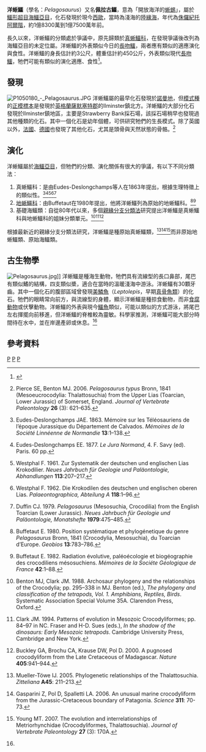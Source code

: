 {{Automatic taxobox
| taxon = Pelagosaurus
| authority = Bronn, 1841<ref name="Bronn, 1841">{{de}}Bronn HG. 1841. Über die fossilen Gaviale der Lias-Formation und der Oolithe. ''Archiv für Naturgeschichte, Berlin'' '''8''':77–82.</ref>
| fossil_range = {{fossil_range|183|176}}
| image = Pelagosaurus_BW.jpg
| subdivision_ranks = [[種|種]]
| subdivision = 
*'''洋蜥鱷 ''P. typus''''' <br><small>Bronn, 1841 ([[模式種|模式種]])</small>
|synonyms =
* ''Mosellaesaurus'' <small> Monard, 1846</small>
}}

'''洋蜥鱷'''（學名：''Pelagosaurus''）又名'''佩拉古鱷'''，意為「開放海洋的[[蜥蜴|蜥蜴]]」，屬於[[鱷形超目|鱷形超目]][[海鱷亞目|海鱷亞目]]，化石發現於現今[[西歐|西歐]]，當時為淺海的[[陸緣海|陸緣海]]，年代為[[侏儸紀|侏儸紀]][[托阿爾階|托阿爾階]]，約1億8300萬到1億7500萬年前。

長久以來，洋蜥鱷的分類處於爭議中，原先歸類於[[真蜥鱷科|真蜥鱷科]]，在發現爭議後改列為海鱷亞目的未定位屬。洋蜥鱷的外表類似今日的[[長吻鱷|長吻鱷]]，兩者應有類似的適應演化與食性。洋蜥鱷的身長估計約3公尺，體重估計約450公斤，外表類似現代[[長吻鱷|長吻鱷]]，牠們可能有類似的演化適應、食性<ref>{{Cite web |url=https://sites.google.com/site/paleofilescom/pelagosaurus |title=存档副本 |accessdate=2012-06-26 |archive-date=2020-10-31 |archive-url=https://web.archive.org/web/20201031065214/https://sites.google.com/site/paleofilescom/pelagosaurus |dead-url=no }}</ref>。

==發現==
[[File:P1050180_-_Pelagosaurus.JPG|thumb]] 
洋蜥鱷屬的最早化石發現於[[諾曼地|諾曼地]]，但[[模式種|模式種]]的[[正模標本|正模標本]]是發現於[[英格蘭|英格蘭]][[薩默塞特郡|薩默塞特郡]]的Ilminster鎮北方。洋蜥鱷的大部分化石發現於Ilminster鎮地區，主要是Strawberry Bank採石場，該採石場稍早也發現過其他種類的化石。其中一個化石是幼年個體，可供研究牠們的生長模式。除了英國以外，[[法國|法國]]、[[德國|德國]]也發現了其他化石，尤其是頭骨與天然狀態的骨骼。<ref name="Pierce & Benton, 2007">{{en}}Pierce SE, Benton MJ. 2006. ''Pelagosaurus typus'' Bronn, 1841 (Mesoeucrocodylia: Thalattosuchia) from the Upper Lias (Toarcian, Lower Jurassic) of Somerset, England. ''Journal of Vertebrate Paleontology'' '''26''' (3): 621–635.</ref>

==演化==
洋蜥鱷屬於[[海鱷亞目|海鱷亞目]]，但牠們的分類、演化關係有很大的爭議，有以下不同分類法：
#真蜥鱷科：是由Eudes-Deslongchamps等人在1863年提出，根據生理特徵上的類似性。<ref name="Eudes-Deslongchamps, 1863">{{fr}}Eudes-Deslongchamps JAE. 1863. Mémoire sur les Téléosauriens de l’époque Jurassique du Département de Calvados. ''Mémoires de la Société Linnéenne de Normandie'' '''13''':1–138.</ref><ref name="Eudes-Deslongchamps, 1877">{{fr}}Eudes-Deslongchamps EE. 1877. ''Le Jura Normand'', 4. F. Savy (ed). Paris. 60 pp.</ref><ref name="Westphal, 1961">{{de}}Westphal F. 1961. Zur Systematik der deutschen und englischen Lias Krokodilier. ''Neues Jahrbuch für Geologie und Paläontologie, Abhandlungen'' '''113''':207–217.</ref><ref name="Westphal, 1962">{{de}}Westphal F. 1962. Die Krokodilen des deutschen und englischen oberen Lias. ''Palaeontographica, Abteilung A'' '''118''':1–96.</ref><ref name="Duffin, 1979">{{de}}Duffin CJ. 1979. ''Pelagosaurus'' (Mesosuchia, Crocodilia) from the English Toarcian (Lower Jurassic). ''Neues Jahrbuch für Geologie und Paläontologie, Monatshefte'' '''1979''':475–485.</ref>
#[[地蜥鱷科|地蜥鱷科]]：由Buffetaut在1980年提出，他將洋蜥鱷列為原始的地蜥鱷科。<ref name="Buffetaut, 1980">{{fr}}Buffetaut E. 1980. Position systématique et phylogénetique du genre ''Pelagosaurus'' Bronn, 1841 (Crocodylia, Mesosuchia), du Toarcian d’Europe. ''Geobios'' '''13''':783–786.</ref><ref name="Buffetaut, 1982">{{fr}}Buffetaut E. 1982. Radiation évolutive, paléoécologie et biogéographie des crocodiliens mésosuchiens. ''Mémoires de la Sociéte Géologique de France'' '''42''':1–88.</ref>
#基礎海鱷類：自從80年代以來，多個[[親緣分支分類法|親緣分支分類法]]研究提出洋蜥鱷是真蜥鱷科與地蜥鱷科的姐妹分類單元。<ref name="Benton & CLark">{{en}}Benton MJ, Clark JM. 1988. Archosaur phylogeny and the relationships of the Crocodylia; pp. 295–338 in MJ. Benton (ed.), ''The phylogeny and classification of the tetrapods, Vol. 1. Amphibians, Reptiles, Birds''. Systematic Association Special Volume 35A. Clarendon Press, Oxford.</ref><ref name="Clark, 1994">{{en}}Clark JM. 1994. Patterns of evolution in Mesozoic Crocodyliformes; pp. 84–97 in NC. Fraser and H-D. Sues (eds.), ''In the shadow of the dinosaurs: Early Mesozoic tetrapods''. Cambridge University Press, Cambridge and New York.</ref><ref name="Buckley et al., 2000">{{en}}Buckley GA, Brochu CA, Krause DW, Pol D. 2000. A pugnosed crocodyliform from the Late Cretaceous of Madagascar. ''Nature'' '''405''':941–944.</ref>

根據最新近的親緣分支分類法研究，洋蜥鱷是種原始真蜥鱷類，<ref name="Mueller-Töwe, 2005">{{de}}Mueller-Töwe IJ. 2005. Phylogenetic relationships of the Thalattosuchia. ''Zitteliana'' '''A45''': 211–213.</ref><ref name="Gasparini''et al''., 2006">{{en}}Gasparini Z, Pol D, Spalletti LA. 2006. An unusual marine crocodyliform from the Jurassic-Cretaceous boundary of Patagonia. ''Science'' '''311''': 70-73.</ref><ref name="Young, 2007">{{en}}Young MT. 2007. The evolution and interrelationships of Metriorhynchidae (Crocodyliformes, Thalattosuchia). ''Journal of Vertebrate Paleontology'' '''27''' (3): 170A.</ref>而非原始地蜥鱷類、原始海鱷類。

==古生物學==
[[File:Pelagosaurus.jpg|thumb]]]]
洋蜥鱷是種海生動物，牠們具有流線型的長口鼻部，尾巴有類似鰭的結構，四支類似槳，適合在當時的溫暖淺海中游泳。洋蜥鱷有30顆牙齒。其中一個化石的腹部區域曾發現[[美鱗魚|美鱗魚]]（''Leptolepis''，早期[[真骨魚類|真骨魚類]]）的化石。牠們的眼睛常向前方，與流線型的身體，顯示洋蜥鱷是種掠食動物，而非[[食腐動物|食腐動物]]或伏擊動物。洋蜥鱷的外表與現今[[鱷魚|鱷魚]]類似，可能以類似的方式游泳，將尾巴左右揮擺向前移進，但洋蜥鱷的脊椎較為靈敏。科學家推測，洋蜥鱷可能大部分時間待在水中，並在岸邊產卵或休息。<ref name="Pierce & Benton, 2007"/>

==參考資料==
{{reflist|2}}
{{海鱷亞目}}
{{Taxonbar|from=Q138615}}

[[Category:海鱷亞目|P]]
[[Category:侏羅紀鱷形類|P]]
[[Category:1841年描述的分类群|P]]